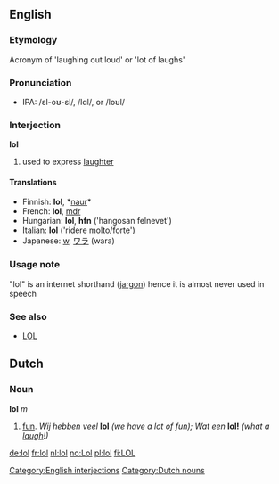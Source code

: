 ==English==

===Etymology===
Acronym of 'laughing out loud' or 'lot of laughs'

===Pronunciation===
* IPA: /&#603;l-o&#650;-&#603;l/, /l&#593;l/, or /lo&#650;l/

===Interjection===
'''lol''' 

#{{txt}} used to express [[laughter]]

====Translations====
*Finnish: '''lol''', *[[naur]]*
*French: '''lol''', [[mdr]]
*Hungarian: '''lol''', '''hfn''' ('hangosan felnevet')
*Italian: '''lol''' ('ridere molto/forte')
*Japanese: [[w]], [[ワラ]] (wara)

===Usage note===
"lol" is an internet shorthand ([[jargon]]) hence it is almost never used in speech

===See also===
*[[LOL]]

==Dutch==
===Noun===
'''lol''' ''m''

#[[fun]]. ''Wij hebben veel'' '''lol''' ''(we have a lot of fun); Wat een'' '''lol!''' ''(what a [[laugh]]!)''

[[Category:English interjections]]
[[Category:Dutch nouns]]

[[de:lol]]
[[fr:lol]]
[[nl:lol]]
[[no:Lol]]
[[pl:lol]]
[[fi:LOL]]